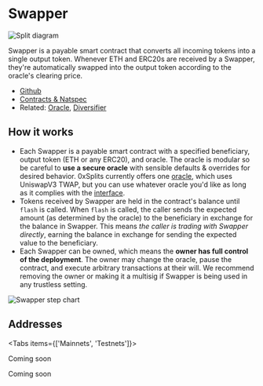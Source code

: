 
# Swapper

![Split diagram](./img/swapper_diagram.png)

Swapper is a payable smart contract that converts all incoming tokens into a
single output token. Whenever ETH and ERC20s are received by a Swapper, they're
automatically swapped into the output token according to the oracle's clearing
price.

- [Github](https://github.com/0xSplits/splits-swapper)
- [Contracts & Natspec](https://github.com/0xSplits/splits-swapper/tree/main/src)
- Related: [Oracle](https://github.com/0xSplits/splits-oracle),
  [Diversifier](/contracts/templates/diversifier)

## How it works

- Each Swapper is a payable smart contract with a specified beneficiary, output
  token (ETH or any ERC20), and oracle. The oracle is modular so be careful to
  **use a secure oracle** with sensible defaults & overrides for desired
  behavior. 0xSplits currently offers one
  [oracle](https://github.com/0xSplits/splits-oracle), which uses UniswapV3
  TWAP, but you can use whatever oracle you'd like as long as it complies with
  the
  [interface](https://github.com/0xSplits/splits-oracle/blob/main/src/interfaces/IOracle.sol).
- Tokens received by Swapper are held in the contract's balance until `flash` is
  called. When `flash` is called, the caller sends the expected amount (as
  determined by the oracle) to the beneficiary in exchange for the balance in
  Swapper. This means _the caller is trading with Swapper directly_, earning the
  balance in exchange for sending the expected value to the beneficiary.
- Each Swapper can be owned, which means the **owner has full control of the
  deployment**. The owner may change the oracle, pause the contract, and execute
  arbitrary transactions at their will. We recommend removing the owner or
  making it a multisig if Swapper is being used in any trustless setting.

![Swapper step chart](./img/swapper_sequence.png)

## Addresses

<Tabs items={['Mainnets', 'Testnets']}>

<Tab>

Coming soon

</Tab>

<Tab>

Coming soon

</Tab>

</Tabs>
